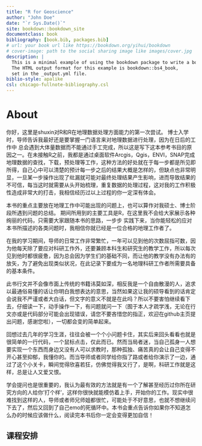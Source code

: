 ```yaml
---
title: "R for Geoscience"
author: "John Doe"
date: "`r Sys.Date()`"
site: bookdown::bookdown_site
documentclass: book
bibliography: [book.bib, packages.bib]
# url: your book url like https://bookdown.org/yihui/bookdown
# cover-image: path to the social sharing image like images/cover.jpg
description: |
  This is a minimal example of using the bookdown package to write a book.
  The HTML output format for this example is bookdown::bs4_book,
  set in the _output.yml file.
biblio-style: apalike
csl: chicago-fullnote-bibliography.csl
---
```


# About {.unnumbered}

你好，这里是shuxin对R和R在地理数据处理方面能力的第一次尝试。 博士入学时，导师告诉我最好还是要掌握一门语言来对地理数据进行处理，因为在日后的工作中 总会遇到大体量数据而不能通过手工完成，所以这是写下这本参考书目的原因之一。在未接触R之前，我都是通过桌面软件Arcgis，Qgis，ENVI，SNAP完成地理数据的查找，下载，预处理等工作，这种方法的好处就在于每一步都是所见即所得，自己心中可以清楚的预计每一步之后的结果大概是怎样的，但缺点也非常明显，一旦某一步操作出现了纰漏就可能对最终处理结果产生影响，进而导致结果的不可信，每当这时就需要从头开始梳理，重复数据的处理过程，这对我的工作积极性造成非常大的打击，我相信经历过以上过程的你一定深有体会。

本书的重点主要放在地理工作中可能出现的问题上，也可以算作对我硕士、博士阶段所遇到问题的总结。 期间所用到的主要工具是R，在这里我不会给大家展示各种绚丽的代码，只需要大家跟随本书的思路，一步步 实践下来，当你能轻松的应对本书所描述的各类问题时，我相信你就已经是一位合格的地理工作者了。

在我的学习期间，导师的日常工作非常繁忙，一年可以见到他的次数屈指可数，因为他每天除了要应对科研工作外，还要兼顾本科生和研究生的教学工作，所以每次见到他时都很疲惫，因为总会因为学生们的基础不同，而让他的教学没有办法有的放矢，为了避免出现类似状况，在此记录下要成为一名地理科研工作者所需要具备的基本条件。

此书行文并不会像市面上传统的书籍讳莫如深，相反我是一个自由散漫的人，追求以最通俗易懂的话让你明白我想表达的意思，当然如果这让我的硕导看到的话肯定会说我不严谨或者大白话，但文字的意义不就是在此吗？所以不要害怕继续看下去，仔细读一下，动手操作一下，有问题就问一下（囿于本人才疏学浅，无论在行文亦或是代码部分可能会出现错误，请您不要吝惜您的指正，欢迎在github主页提出问题，感谢您啦），一切都会变的简单起来。

回想过去几年的学习生涯，往往会被一个个小问题卡住，其实后来回头看看也就是很简单的一行代码，一个鼠标点击，仅此而已。然而当局者迷，当自己孤身一人想要实现一个东西而身边又没有人可以求教时，那种孤独、痛苦真的会让自己变得不开心甚至抑郁，我懂你的。而当导师或者同学给你指了路或者给你演示了一边，通过了这个小关卡，瞬间觉得欣喜若狂，仿佛觉得我又行了，是啊，科研工作就是这样，总是让人又爱又恨。

学会提问也是很重要的，我认为最有效的方法就是有一个了解甚至经历过你所在研究方向的人给你'打个样'，这样你很快就能模仿着上手，开始你的工作。现实中很难找到这样的人，导师或者师兄师姐都很忙，可能处于不好意思，也就不想继续问下去了，然后又回到了自己emo的死循环中。本书会重点告诉你如果你不知道怎么办的时候应该做什么，阅读完本书后你一定会变得更加自信！

## **课程安排** {.unnumbered}

